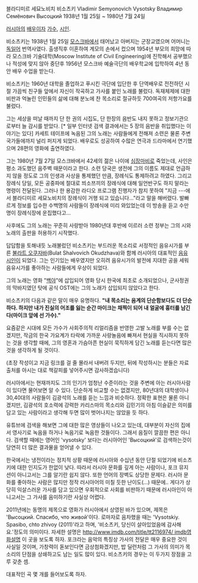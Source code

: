 블라디미르 세묘노비치 비소츠키
Vladimir Semyonovich Vysotsky
Владимир Семёнович Высоцкий
1938년 1월 25일 ~ 1980년 7월 24일

[[러시아]]의 [[배우]]이자 [[가수]], [[시인]].

비소츠키는 1938년 1월 25일 [[모스크바]]에서 태어났고 아버지는 군장교였으며 어머니는 [[독일어]] 번역사였다. 출생직후 이혼하여 계모의 손에서 컸으며 1954년 부모의 희망에 따라 모스크바 기술대학(Moscow Institute of Civil Engineering)에 진학해서 공부했으나 적성에 맞지 않아 중단후 1956년 모스크바 예술극단의 배우학교에 입학하여 4년 동안 배우 수업을 받는다.

비소츠키는 1960년 대학을 졸업하고 푸시킨 극단에 입단한 후 단역배우로 전전하던 시절 가끔씩 친구들 앞에서 자신이 작곡하고 가사를 붙인 노래를 불렀다. 독재체제에 대한 비판과 억눌린 인민들의 삶에 대해 분노에 찬 목소리로 절규하듯 700여곡의 저항가요를 불렀다.

그는 세상을 떠날 때까지 단 한 권의 시집도, 단 한장의 음반도 내지 못하고 정보기관으로부터 늘 감시를 받았다. [* 일부 인터넷 검색 결과에서는 5 장의 음반을 취입했다는 이야기는 있다] 카세트 테이프에 녹음된 그의 노래는 사람들에게 전해져 소련은 물론 주변 국가들에까지 널리 퍼지게 되었다. 배우로도 성공하여 수많은 연극과 드라마에서 연기했으며 28편의 영화에 출연하였다.

그는 1980년 7월 27일 모스크바에서 42세의 젊은 나이에 [[심장마비]]로 죽었는데, 사인은 평소 과도했던 음주벽 때문이라고 한다. 소련 당국은 생전에 그의 이름도 제대로 언급하지 않을 정도로 그의 인생과 사상을 통제했던 만큼, 장례식도 통제하려고 하였다. 그리고 장례식 당일, 모든 공중파에 절대로 븨소쯔끼의 장례식에 대해 일언반구도 하지 말라는 명령이 전달된다. 그러나 한 용감한 라디오 프로그램 진행자가 참지 못하여 "지금 ---에서 블라디미르 세묘노비치의 장례식이 거행 되고 있습니다..."라고 말을 해버렸다. 발빠르게 정보를 입수한 수백명의 사람들이 장례식에 미리 와있었는데 이 방송을 듣고 수만명이 장례식장에 운집했다고...

사후에도 그의 노래는 꾸준히 사랑받아 1980년대 후반에 이르러 소련 정부는 그의 시와 노래의 출판을 허용하기 시작했다.

답답함을 토해내듯 노래불렀던 비소츠키는 부드러운 목소리로 서정적인 음유시가를 부른 [[불라트 오쿠자바]](Bulat Shalvovich Okudzhava)와 함께 러시아의 대표적인 [[음유시인]]이 되었다. 그는 인기있는 배우였지만 오히려 음유시가의 발전에 지대한 공을 세워 음유시가를 좋아하는 사람들에게 우상이 되었다.

그의 노래는 영화 "[[백야]]"에 삽입되어 영화 당시 한국에 최초로 소개되었으나, 군사정권의 막바지였던 탓에 공식 OST에는 그의 노래가 삽입되지 않았다고 한다.

비소츠키의 다음과 같은 말이 매우 유명하다. 
'''"내 목소리는 음계의 단순함보다도 더 단순하다. 하지만 내가 진실의 어조를 잃는 순간 마이크는 채찍이 되어 내 얼굴에 흉터를 남긴다(마이크 앞에 선 가수)."'''

요즘같은 시대에 모든 가수가 사회주의적 리얼리즘을 반영한 고발 노래를 부를 수는 없겠지만, 작금의 한국 가요계가 타락에 가까운 사랑놀음에 빠져서 현실을 직시하지 못하는 것을 생각할 때에, 그의 영혼과 가슴아픈 현실이 묵직하게 담긴 노래를 듣는다면 많은 것을 생각하게 될 것이다. 

(초장 작성이고 지금 링크를 걸 줄 몰라서 내버려 두지만, 뒤에 작성하시는 분들은 자료 출처를 아시는 대로 책갈피를 넣어주시면 감사하겠습니다)

러시아에서는 현재까지도 그의 인기가 엄청난 수준이라는 것을 주변에 아는 러시아사람이 있다면 물어보면 알 수 있다. 단순하게 비교할 수는 없겠지만, 80년대의 대학생이나 30,40대의 사람들이 김광석의 노래를 듣는 느낌과 비슷하다. 정확한 표현은 물론 아니겠지만, 김광석의 호소력에 강력한 카리스마의 목소리와 김민기의 아침 이슬같은 의미를 담고 있는 사람이라고 생각해 두면 많이 벗어나지는 않았을 듯 하다.
 
유튜브에 검색을 해보면 그에 대한 많은 영상들이 나오고 있는데, 대부분이 자신의 집에서 영사기로 녹음을 하거나 녹음기로 녹음한 것들이다. 그래서 음질이 깔끔한 편은 아니다. 검색할 때에는 영어인 'vysotsky' 보다는 러시아어인 'Высоцкий'로 검색하는것이 당연히 더 많은 결과물을 얻어낼 수 있다. 

한국에서는 냉전이라는 정치적 상황 때문에 러시아와 수십년 동안 단절 되었기에 비소츠키에 대한 인지도가 한없이 낮다. 따라서 러시아 문화를 깊게 아는 사람이나, 포크 뮤지션이 아니고서는 그를 알기란 쉽지 않다. 또한 언어의 장벽도 상당한 문제다. 러시아 문화를 좋아하는 사람은 많지만 정작 러시아어의 미칠 듯한 난이도(...) 때문에.. 게다가 상당히 익살스러운 가사를 담고 있으면 우회적으로 사회를 비판하기 때문에 러시아인이 아니고서는 그 가사를 음미하기란 사실상 어렵다. 

2011년에는 동명의 제목으로 영화가 러시아에서 상영된 바가 있으며, 제목은 'Высоцкий. Спасибо, что живой'이다. 로마자로 음차했을 때는 'Vysotskiy. Spasibo, chto zhivoy (2011)'라고 하며, '비소츠키, 당신이 살아있었음에 감사해요.'정도의 의미이다. 자세한 설명은 [[http://www.imdb.com/title/tt2116974/ imdb영화설명]] 이 곳을 보도록 하자. 포크라는 음악의 특징상 가사의 전달은 매우 중요한 것이 사실일 것이며, 가창력이 돋보인다면 금상첨화겠지만, 밥 딜런처럼 그 가사의 의미가 목소리의 단점을 상쇄하고도 남는 일도 많이 있다. 비소츠키의 경우는 이 두가지 장점을 고루 갖춘 셈. 

{{{#!html
<iframe width="480" height="360" src="http://www.youtube.com/embed/fo26xfscd00" frameborder="0" allowfullscreen></iframe>
}}}


{{{#!html
<iframe width="480" height="360" src="http://www.youtube.com/embed/vA0aWBGqTR4" frameborder="0" allowfullscreen></iframe>
}}}


{{{#!html
<iframe width="640" height="360" src="http://www.youtube.com/embed/L4WMvVPxuGA" frameborder="0" allowfullscreen></iframe>
}}}


대표적인 곡 몇 개를 들어보도록 하자.






